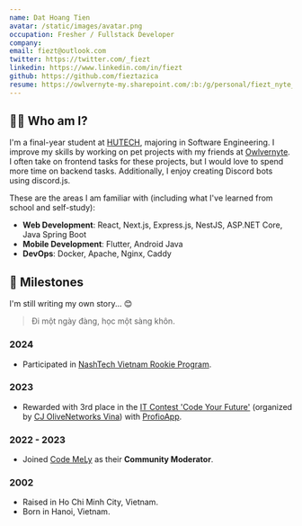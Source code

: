 ```yaml
---
name: Dat Hoang Tien
avatar: /static/images/avatar.png
occupation: Fresher / Fullstack Developer
company:
email: fiezt@outlook.com
twitter: https://twitter.com/_fiezt
linkedin: https://www.linkedin.com/in/fiezt
github: https://github.com/fieztazica
resume: https://owlvernyte-my.sharepoint.com/:b:/g/personal/fiezt_nyte_studio/EW-N7epVCtNNlr3w0tjlE-cBLOT18SHAJ--wwab7-u9iuw
---
```


## 🙋‍♂️ Who am I?

I'm a final-year student at [HUTECH](https://www.hutech.edu.vn), majoring in Software Engineering. I improve my skills by working on pet projects with my friends at [Owlvernyte](https://github.com/Owlvernyte). I often take on frontend tasks for these projects, but I would love to spend more time on backend tasks. Additionally, I enjoy creating Discord bots using discord.js.

These are the areas I am familiar with (including what I've learned from school and self-study):

- **Web Development**: React, Next.js, Express.js, NestJS, ASP.NET Core, Java Spring Boot
- **Mobile Development**: Flutter, Android Java
- **DevOps**: Docker, Apache, Nginx, Caddy

## 🚗 Milestones

I'm still writing my own story... 😊

> Đi một ngày đàng, học một sàng khôn.

### 2024

- Participated in [NashTech Vietnam Rookie Program](https://careers.nashtechglobal.com/fresher-program/).

### 2023

- Rewarded with 3rd place in the [IT Contest 'Code Your Future'](https://www.linkedin.com/posts/cj-olivenetworks-vina_itcontest-codeabryourabrfuture-cjvietnamhq-activity-7117777134567256067-CB5n) (organized by [CJ OliveNetworks Vina](https://www.linkedin.com/company/cj-olivenetworks-vina)) with [ProfioApp](https://github.com/HutechCJ/ProfioApp).

### 2022 - 2023

- Joined [Code MeLy](https://facebook.com/code.mely) as their **Community Moderator**.

### 2002

- Raised in Ho Chi Minh City, Vietnam.
- Born in Hanoi, Vietnam.
